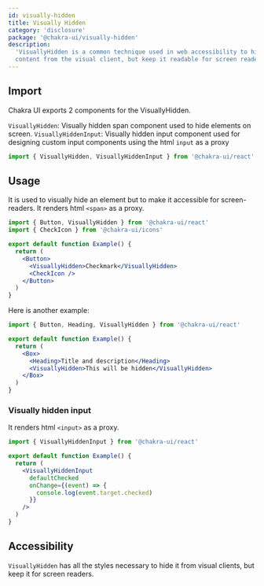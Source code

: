 ```yaml
---
id: visually-hidden
title: Visually Hidden
category: 'disclosure'
package: '@chakra-ui/visually-hidden'
description:
  'VisuallyHidden is a common technique used in web accessibility to hide
  content from the visual client, but keep it readable for screen readers.'
---
```


## Import

Chakra UI exports 2 components for the VisuallyHidden.

`VisuallyHidden`: Visually hidden span component used to hide elements on
screen. `VisuallyHiddenInput`: Visually hidden input component used for
designing custom input components using the html `input` as a proxy

```js
import { VisuallyHidden, VisuallyHiddenInput } from '@chakra-ui/react'
```

## Usage

It is used to visually hide an element but to make it accessible for
screen-readers. It renders html `<span>` as a proxy.

```jsx
import { Button, VisuallyHidden } from '@chakra-ui/react'
import { CheckIcon } from '@chakra-ui/icons'

export default function Example() {
  return (
    <Button>
      <VisuallyHidden>Checkmark</VisuallyHidden>
      <CheckIcon />
    </Button>
  )
}
```

Here is another example:

```jsx
import { Button, Heading, VisuallyHidden } from '@chakra-ui/react'

export default function Example() {
  return (
    <Box>
      <Heading>Title and description</Heading>
      <VisuallyHidden>This will be hidden</VisuallyHidden>
    </Box>
  )
}
```

### Visually hidden input

It renders html `<input>` as a proxy.

```jsx
import { VisuallyHiddenInput } from '@chakra-ui/react'

export default function Example() {
  return (
    <VisuallyHiddenInput
      defaultChecked
      onChange={(event) => {
        console.log(event.target.checked)
      }}
    />
  )
}
```

## Accessibility

`VisuallyHidden` has all the styles necessary to hide it from visual clients,
but keep it for screen readers.
